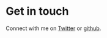 # Get in touch

Connect with me on [Twitter](http://twitter.com/starbjornx) or [github](http://github.com/starbjornx).
